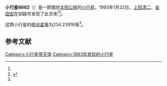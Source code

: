{{Infobox planet
| bgcolour = #FFFFC0
| name = 6662
| symbol = 
| image = 
| caption = 
| discovery = yes
| discovery_ref = 
| discoverer = [[上田清二|上田清二]]、[[金田宏|金田宏]]
| discovery_site = [[钏路市|钏路市]] 
| discovered = 1993年1月22日
| designations = yes
| mp_name = 
| named_after = 
| alt_names = 1993 BP13/ 1982 RW2 / 1987 VC2
| mp_category = [[主带小行星|主带小行星]]
| orbit_ref = <ref name="a">[http://ssd.jpl.nasa.gov/sbdb.cgi?sstr=6662 6662] {{Wayback|url=http://ssd.jpl.nasa.gov/sbdb.cgi?sstr=6662 |date=20110610050328 }}，小行星數據庫瀏覽器（JPL Small-Body Database Browser）－[[美国国家航空航天局|美国国家航空航天局]]喷气推进实验室</ref>
| epoch = 2456400.5 (2013年4月18日更新)
| aphelion = {{convert|2.8708124|AU|km|3|abbr=on|lk=out}}
| perihelion = {{convert|2.3301316|AU|km|3|abbr=on}}
| semimajor = {{convert|2.6004720|AU|km|3|abbr=on}}
| eccentricity = 0.1039582
| period = 1531.710557 [[日|日]]<br />4.19[[儒略年|儒略年]]
| avg_speed = 
| inclination = 12.52446
| asc_node = 268.64404
| mean_anomaly = 
| arg_peri = 234.23916
| satellites = 
| physical_characteristics = yes
| dimensions = 
| mass = 
| density = 
| surface_grav = 
| escape_velocity = 
| sidereal_day = 
| axial_tilt = 
| pole_ecliptic_lat = 
| pole_ecliptic_lon = 
| albedo = 
| temperatures= 
| temp_name1 = 
| mean_temp_1 = 
| max_temp_1 = 
| temp_name2 = 
| max_temp_2 = 
| spectral_type = 
| abs_magnitude = 234.23916
}}

'''小行星6662'''（{{lang-en|6662}}）是一颗围绕[[太阳|太阳]][[公转|公转]]的[[小行星|小行星]]。1993年1月22日，[[上田清二|上田清二]]、[[金田宏|金田宏]]在钏路市发现了此天体<ref name="a" /><ref>{{cite news|title=小行星列表|url=http://cfa-www.harvard.edu/iau/lists/NumberedMPs.txt|accessdate=2013-07-08|newspaper=哈佛大学|archive-date=2008-05-17|archive-url=https://web.archive.org/web/20080517010638/http://cfa-www.harvard.edu/iau/lists/NumberedMPs.txt|dead-url=no}}</ref>。

这颗小行星的[[绝对星等|绝对星等]]为234.23916等<ref name="a" />。

==参考文献==
{{reflist}}
{{Minor Planet Number|[[小行星6661|小行星6661]]|[[小行星6663|小行星6663]]}}

{{小天体}}

[[Category:小行星带天体|Category:小行星带天体]]
[[Category:1993年发现的小行星|Category:1993年发现的小行星]]

{{asteroid-stub}}